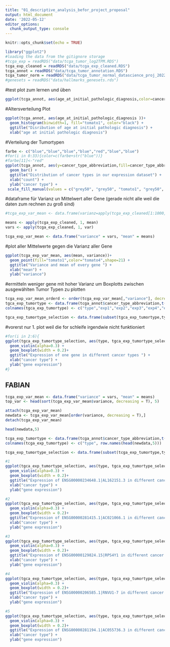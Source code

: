 ```yaml
---
title: "01_descriptive_analysis_befor_project_proposal"
output: html_document
date: '2022-05-12'
editor_options: 
  chunk_output_type: console
---
```


```r
knitr::opts_chunk$set(echo = TRUE)
```

```r
library("ggplot2")
#loading the data from the gitignore storage
#tcga_exp = readRDS("data/tcga_tumor_log2TPM.RDS")
tcga_exp_cleaned = readRDS("data/tcga_exp_cleaned.RDS")
tcga_annot = readRDS("data/tcga_tumor_annotation.RDS")
tcga_tumor_norm = readRDS("data/tcga_tumor_normal_datascience_proj_2022.RDS")
#genesets = readRDS("data/hallmarks_genesets.rds")
```
#test plot zum lernen und üben
```r
ggplot(tcga_annot, aes(age_at_initial_pathologic_diagnosis,color=cancer_type_abbreviation ))+ geom_histogram(binwidth=3, fill="#AFFFFF")

```
#Altersverteilung Plot
```r
ggplot(tcga_annot, aes(age_at_initial_pathologic_diagnosis ))+ 
  geom_histogram(binwidth=1, fill="tomato1", color="black") + 
  ggtitle("Disribution of age at initial pathologic diagnosis") +
  xlab("age at initial pathologic diagnosis") 

```

#Verteilung der Tumortypen
```r
farbe <- c("blue","blue","blue","blue","red","blue","blue")
#for(i in 0:33){color=c(farbe+str("blue"))}
#farbe[11]<-"red"
ggplot(tcga_annot, aes(y=cancer_type_abbreviation,fill=cancer_type_abbreviation))+ 
  geom_bar() + 
  ggtitle("Distribution of cancer types in our expression dataset") +
  xlab("count") +
  ylab("cancer type") +
 scale_fill_manual(values = c("grey50", "grey50", "tomato1", "grey50", "grey50", "grey50", "grey50", "grey50", "grey50", "grey50", "grey50", "tomato1", "grey50", "grey50", "grey50", "grey50", "tomato1", "grey50", "grey50", "grey50", "grey50", "grey50", "tomato4", "grey50", "grey50", "grey50", "grey50", "grey50", "tomato1", "grey50", "grey50", "grey50", "grey50"))

```


#dataframe für Varianz un Mittelwert aller Gene (gerade nicht alle weil die daten zum rechnen zu groß sind)
```r
#tcga_exp_var_mean <- data.frame(varianz=apply(tcga_exp_cleaned[1:1000,],1,var),mittelwert=apply(tcga_exp_cleaned[1:1000,],1,mean))

```

```r
means <- apply(tcga_exp_cleaned, 1, mean)
vars <- apply(tcga_exp_cleaned, 1, var)

tcga_exp_var_mean <- data.frame("variance" = vars, "mean" = means)
```


#plot aller Mittelwerte gegen die Varianz aller Gene
```r
ggplot(tcga_exp_var_mean, aes(mean, variance))+ 
  geom_point(fill="tomato1",color="tomato4",shape=21) +
  ggtitle("Variance and mean of every gene ") +
  xlab("mean") +
  ylab("variance")
```


#ermitteln weniger gene mit hoher Varianz um Boxplotts zwischen ausgewählten Tumor Typen zu plotten
```r
tcga_exp_var_mean_orderd <- order(tcga_exp_var_mean[,"variance"], decreasing = TRUE)
tgca_exp_tumortype <- data.frame(tcga_annot$cancer_type_abbreviation,t(tcga_exp_cleaned[tcga_exp_var_mean_orderd[1:5],]))
colnames(tgca_exp_tumortype) <- c("type","exp1","exp2","exp3","exp4","exp5")

tgca_exp_tumortype_selection <- data.frame(subset(tgca_exp_tumortype,type=="BRCA" |type=="KIRC" |type=="LUAD" |type=="PRAD" |type=="THCA"))

```

#vorerst nur 1. plot weil die for schleife irgendwie nicht funktioniert
```r
#for(i in 2:6){
ggplot(tgca_exp_tumortype_selection, aes(type, tgca_exp_tumortype_selection[,3],fill=type))+ 
  geom_violin(alpha=0.3) + 
  geom_boxplot(width = 0.2)+
  ggtitle("Expression of one gene in different cancer types ") +
  xlab("cancer type") +
  ylab("gene expression") 
#}
```


## FABIAN

```r
tcga_exp_var_mean <- data.frame("variance" = vars, "mean" = means)
top_var <- head(sort(tcga_exp_var_mean$variance, decreasing = T), 5)

attach(tcga_exp_var_mean)
newdata <- tcga_exp_var_mean[order(variance, decreasing = T),]
detach(tcga_exp_var_mean)

head(newdata,5)

tcga_exp_tumortype <- data.frame(tcga_annot$cancer_type_abbreviation,t(tcga_exp_cleaned[top_var,]))
colnames(tcga_exp_tumortype) <- c("type", row.names(head(newdata,5)))

tcga_exp_tumortype_selection <- data.frame(subset(tcga_exp_tumortype,type=="BRCA" |type=="KIRC" |type=="LUAD" |type=="PRAD" |type=="THCA"))

#1
ggplot(tgca_exp_tumortype_selection, aes(type, tgca_exp_tumortype_selection[,2],fill=type))+ 
  geom_violin(alpha=0.3) + 
  geom_boxplot(width = 0.2)+
  ggtitle("Expression of ENSG00000234648.1|AL162151.3 in different cancer types ") +
  xlab("cancer type") +
  ylab("gene expression") 

#2
ggplot(tgca_exp_tumortype_selection, aes(type, tgca_exp_tumortype_selection[,3],fill=type))+ 
  geom_violin(alpha=0.3) + 
  geom_boxplot(width = 0.2)+
  ggtitle("Expression of ENSG00000281415.1|AC021066.1 in different cancer types ") +
  xlab("cancer type") +
  ylab("gene expression") 

#3
ggplot(tgca_exp_tumortype_selection, aes(type, tgca_exp_tumortype_selection[,4],fill=type))+ 
  geom_violin(alpha=0.3) + 
  geom_boxplot(width = 0.2)+
  ggtitle("Expression of ENSG00000129824.15|RPS4Y1 in different cancer types ") +
  xlab("cancer type") +
  ylab("gene expression") 

#4
ggplot(tgca_exp_tumortype_selection, aes(type, tgca_exp_tumortype_selection[,5],fill=type))+ 
  geom_violin(alpha=0.3) + 
  geom_boxplot(width = 0.2)+
  ggtitle("Expression of ENSG00000206585.1|RNVU1-7 in different cancer types ") +
  xlab("cancer type") +
  ylab("gene expression") 

#5
ggplot(tgca_exp_tumortype_selection, aes(type, tgca_exp_tumortype_selection[,6],fill=type))+ 
  geom_violin(alpha=0.3) + 
  geom_boxplot(width = 0.2)+
  ggtitle("Expression of ENSG00000281194.1|AC055736.3 in different cancer types ") +
  xlab("cancer type") +
  ylab("gene expression") 
```